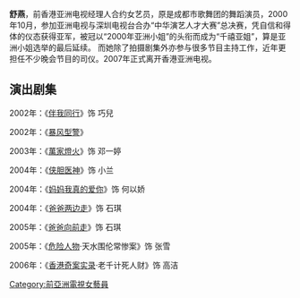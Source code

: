 {{unreferenced|time=2014-09-05T06:40:00+00:00}}
{{藝人
| 姓名 = 舒燕
| 類型 = 女演員
| 圖片 =
| 圖片尺寸 = 
| 圖片簡介 =
| 英文名 =
| 綽號 = 小燕子
| 民族 = [[漢族|漢族]]
| 出生日期 = {{birth_date_and _age|1981|12|4}}
| 出生地點 = {{PRC}}
| 逝世日期 =
| 逝世地點 =
| 職業 = [[舞蹈演員|舞蹈演員]]、[[演員|演員]]、[[主持|主持]]
| 語言 = [[粵語|粵語]]、[[英語|英語]]、[[國語|國語]]
| 代表作 = 《[[万家灯火|万家灯火]]》<br/>《[[爸爸两边走|爸爸两边走]]》<br/>《[[爸爸向前走|爸爸向前走]]》
| 活躍年代 = 2000年代至今
}}

'''舒燕'''，前香港亚洲电视经理人合约女艺员，原是成都市歌舞团的舞蹈演员，2000年10月，参加亚洲电视与深圳电视台合办“中华演艺人才大赛”总决赛，凭自信和得体的仪态获得亚军，被冠以“2000年亚洲小姐”的头衔而成为“千禧亚姐”，算是亚洲小姐选举的最后延续。
而她除了拍摄剧集外亦参与很多节目主持工作，近年更担任不少晚会节目的司仪。2007年正式离开香港亚洲电视。

==演出剧集==

2002年：《[[伴我同行|伴我同行]]》饰  巧兒

2002年：《[[暴风型警|暴风型警]]》

2003年：《[[萬家燈火_(電視劇)|萬家燈火]]》饰 邓一婷

2004年：《[[侠胆医神|侠胆医神]]》饰 小兰

2004年：《[[妈妈我真的爱你|妈妈我真的爱你]]》饰 何以娇

2004年：《[[爸爸两边走|爸爸两边走]]》饰 石琪

2005年：《[[爸爸向前走|爸爸向前走]]》饰 石琪

2005年：《[[危险人物|危险人物]]·天水围伦常惨案》饰 张雪

2006年：《[[香港奇案实录|香港奇案实录]]·老千计死人财》饰 高洁

[[Category:前亞洲電視女藝員|Category:前亞洲電視女藝員]]